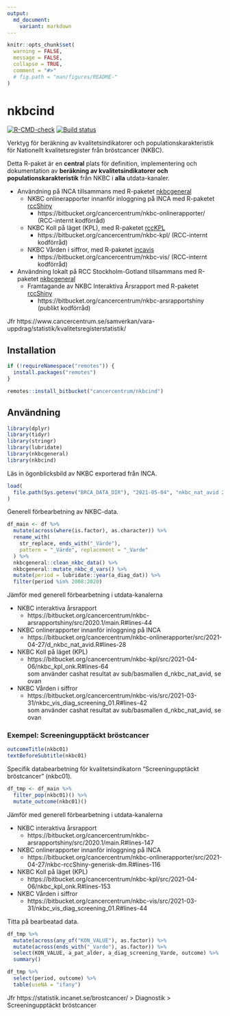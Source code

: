 ```yaml
---
output:
  md_document:
    variant: markdown
---
```


```r
knitr::opts_chunk$set(
  warning = FALSE,
  message = FALSE,
  collapse = TRUE,
  comment = "#>"
  # fig.path = "man/figures/README-"
)
```

# nkbcind

[![R-CMD-check](https://github.com/oc1lojo/nkbcind/workflows/R-CMD-check/badge.svg)](https://github.com/oc1lojo/nkbcind/actions)
[![Build status](https://ci.appveyor.com/api/projects/status/ebayuxjb2vr1u2vw/branch/master?svg=true)](https://ci.appveyor.com/project/oc1lojo/nkbcind/branch/master)

Verktyg för beräkning av kvalitetsindikatorer och populationskarakteristik för Nationellt kvalitetsregister från bröstcancer (NKBC).

Detta R-paket är en **central** plats för definition, implementering och dokumentation av **beräkning av kvalitetsindikatorer och populationskarakteristik** från NKBC i **alla** utdata-kanaler.

- Användning på INCA tillsammans med R-paketet [nkbcgeneral](https://cancercentrum.bitbucket.io/nkbcgeneral)
  - NKBC onlinerapporter innanför inloggning på INCA med R-paketet [rccShiny](https://cancercentrum.bitbucket.io/rccshiny)
    - https://bitbucket.org/cancercentrum/nkbc-onlinerapporter/ (RCC-internt kodförråd)
  - NKBC Koll på läget (KPL), 
    med R-paketet [rccKPL](https://bitbucket.org/cancercentrum/rcckpl)
    - https://bitbucket.org/cancercentrum/nkbc-kpl/ (RCC-internt kodförråd)
  - NKBC Vården i siffror, 
    med R-paketet [incavis](https://bitbucket.org/cancercentrum/incavis)
    - https://bitbucket.org/cancercentrum/nkbc-vis/ (RCC-internt kodförråd)
- Användning lokalt på RCC Stockholm-Gotland tillsammans med R-paketet [nkbcgeneral](https://cancercentrum.bitbucket.io/nkbcgeneral)
  - Framtagande av NKBC Interaktiva Årsrapport med R-paketet [rccShiny](https://cancercentrum.bitbucket.io/rccshiny)
    - https://bitbucket.org/cancercentrum/nkbc-arsrapportshiny (publikt kodförråd)

Jfr https://www.cancercentrum.se/samverkan/vara-uppdrag/statistik/kvalitetsregisterstatistik/

## Installation

```r
if (!requireNamespace("remotes")) {
  install.packages("remotes")
}

remotes::install_bitbucket("cancercentrum/nkbcind")
```

## Användning

```r
library(dplyr)
library(tidyr)
library(stringr)
library(lubridate)
library(nkbcgeneral)
library(nkbcind)
```

Läs in ögonblicksbild av NKBC exporterad från INCA.

```r
load(
  file.path(Sys.getenv("BRCA_DATA_DIR"), "2021-05-04", "nkbc_nat_avid 2021-05-04 08-25-25.RData")
)
```

Generell förbearbetning av NKBC-data.

```r
df_main <- df %>%
  mutate(across(where(is.factor), as.character)) %>%
  rename_with(
    str_replace, ends_with("_Värde"),
    pattern = "_Värde", replacement = "_Varde"
  ) %>%
  nkbcgeneral::clean_nkbc_data() %>%
  nkbcgeneral::mutate_nkbc_d_vars() %>%
  mutate(period = lubridate::year(a_diag_dat)) %>%
  filter(period %in% 2008:2020)
```

Jämför med generell förbearbetning i utdata-kanalerna

- NKBC interaktiva årsrapport
    - https://bitbucket.org/cancercentrum/nkbc-arsrapportshiny/src/2020.1/main.R#lines-44
- NKBC onlinerapporter innanför inloggning på INCA
  - https://bitbucket.org/cancercentrum/nkbc-onlinerapporter/src/2021-04-27/d_nkbc_nat_avid.R#lines-28
- NKBC Koll på läget (KPL)
  - https://bitbucket.org/cancercentrum/nkbc-kpl/src/2021-04-06/nkbc_kpl_onk.R#lines-64  
  som använder cashat resultat av sub/basmallen d_nkbc_nat_avid, se ovan
- NKBC Vården i siffror
    - https://bitbucket.org/cancercentrum/nkbc-vis/src/2021-03-31/nkbc_vis_diag_screening_01.R#lines-42  
  som använder cashat resultat av sub/basmallen d_nkbc_nat_avid, se ovan

### Exempel: Screeningupptäckt bröstcancer

```r
outcomeTitle(nkbc01)
textBeforeSubtitle(nkbc01)
```

Specifik databearbetning för kvalitetsindikatorn "Screeningupptäckt bröstcancer" (nkbc01).

```r
df_tmp <- df_main %>%
  filter_pop(nkbc01)() %>%
  mutate_outcome(nkbc01)()
```

Jämför med generell förbearbetning i utdata-kanalerna

- NKBC interaktiva årsrapport
    - https://bitbucket.org/cancercentrum/nkbc-arsrapportshiny/src/2020.1/main.R#lines-147
- NKBC onlinerapporter innanför inloggning på INCA
  - https://bitbucket.org/cancercentrum/nkbc-onlinerapporter/src/2021-04-27/nkbc-rccShiny-generisk-dm.R#lines-116
- NKBC Koll på läget (KPL)
  - https://bitbucket.org/cancercentrum/nkbc-kpl/src/2021-04-06/nkbc_kpl_onk.R#lines-153
- NKBC Vården i siffror
  - https://bitbucket.org/cancercentrum/nkbc-vis/src/2021-03-31/nkbc_vis_diag_screening_01.R#lines-44

Titta på bearbeatad data.

```r
df_tmp %>%
  mutate(across(any_of("KON_VALUE"), as.factor)) %>%
  mutate(across(ends_with("_Varde"), as.factor)) %>%
  select(KON_VALUE, a_pat_alder, a_diag_screening_Varde, outcome) %>%
  summary()
```

```r
df_tmp %>%
  select(period, outcome) %>%
  table(useNA = "ifany")
```

Jfr https://statistik.incanet.se/brostcancer/ > Diagnostik > Screeningupptäckt bröstcancer
